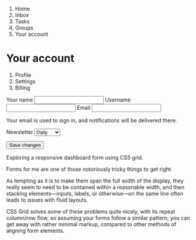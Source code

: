 

<Metatags
  title="Responsive form | May 23 | CSS Grid a day"
  description="An example of using CSS grid every day, from May 1–31st, 2019."
  thumbnail="https://cssgrid31.brett.cool/opengraph/may-23.png"
  url="https://cssgrid31.brett.cool"
  pathname="/may-23"
/>

<div className={LayoutStyles.container}>
  <div className={LayoutStyles.menu}>
    <ol>
      <li>Home</li>
      <li>Inbox</li>
      <li>Tasks</li>
      <li>Groups</li>
      <li className={LayoutStyles.menuActive}>Your account</li>
    </ol>
  </div>
  <div className={LayoutStyles.header}>
    <h1>Your account</h1>
    <ol>
      <li className={LayoutStyles.sectionActive}>Profile</li>
      <li>Settings</li>
      <li>Billing</li>
    </ol>
  </div>
  <div className={LayoutStyles.form}>
    <form className={FormStyles.form}>
      <label for="name">Your name</label>
      <input id="name" defaultValue="Brett Jones" type="text"/>
      <label for="name">Username</label>
      <input id="name" defaultValue="@brett_jay" type="text"/>
      <label for="email">Email</label>
      <input id="email" type="email" defaultValue="hello@example.com" />
      <p className={FormStyles.hint}>
        Your email is used to sign in, and notifications will be delivered
        there.
      </p>
      <label>Newsletter</label>
      <select>
        <option>Daily</option>
        <option>Weekly</option>
        <option>Monthly</option>
        <option>Off</option>
      </select>
    </form>
    <form className={`${FormStyles.form} ${FormStyles.formSubmission}`}>
      <input type="submit" value="Save changes"/>
    </form>
  </div>

</div>

<Footer date={23} prev={true}>

Exploring a responsive dashboard form using CSS grid.

Forms for me are one of those notoriously tricky things to get right.

As tempting as it is to make them span the full width of the display, they really seem to need to be contained within a reasonable width, and then stacking elements—inputs, labels, or otherwise—on the same line often leads to issues with fluid layouts.

CSS Grid solves some of these problems quite nicely, with its repeat column/row flow, so assuming your forms follow a similar pattern, you can get away with rather minimal markup, compared to other methods of aligning form elements.
</Footer>
